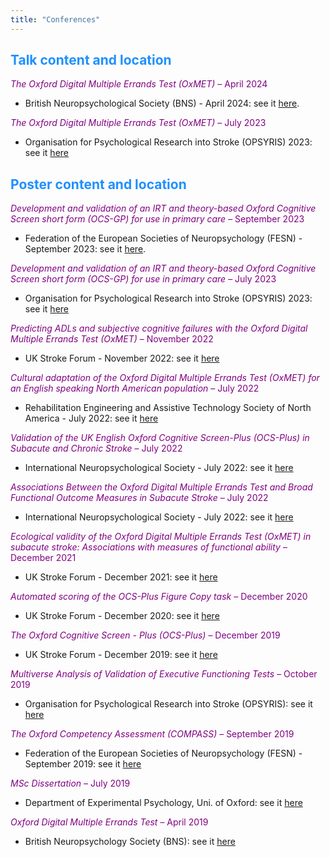 ```yaml
---
title: "Conferences"
---
```


## <span style="color:dodgerblue">**Talk content and location**

<span style="color:purple">*The Oxford Digital Multiple Errands Test (OxMET)* -- April 2024

-   British Neuropsychological Society (BNS) - April 2024: see it [here](https://osf.io/qmvgs).

<span style="color:purple">*The Oxford Digital Multiple Errands Test (OxMET)* -- July 2023

-   Organisation for Psychological Research into Stroke (OPSYRIS) 2023: see it [here](https://osf.io/nt8xw)


## <span style="color:dodgerblue">**Poster content and location**

<span style="color:purple">*Development and validation of an IRT and theory-based Oxford Cognitive Screen short form (OCS-GP) for use in primary care* -- September 2023

-   Federation of the European Societies of Neuropsychology (FESN) - September 2023: see it [here](https://osf.io/n8ws7).

<span style="color:purple">*Development and validation of an IRT and theory-based Oxford Cognitive Screen short form (OCS-GP) for use in primary care* -- July 2023

-   Organisation for Psychological Research into Stroke (OPSYRIS) 2023: see it [here](https://osf.io/n8ws7)

<span style="color:purple">*Predicting ADLs and subjective cognitive failures with the Oxford Digital Multiple Errands Test (OxMET)* -- November 2022

-   UK Stroke Forum - November 2022: see it [here](https://osf.io/dvmbf)

<span style="color:purple">*Cultural adaptation of the Oxford Digital Multiple Errands Test (OxMET) for an English speaking North American population* -- July 2022

-   Rehabilitation Engineering and Assistive Technology Society of North America - July 2022: see it [here](https://osf.io/94ye8)

<span style="color:purple">*Validation of the UK English Oxford Cognitive Screen-Plus (OCS-Plus) in Subacute and Chronic Stroke* -- July 2022

-   International Neuropsychological Society - July 2022: see it [here](https://osf.io/73m6k)

<span style="color:purple">*Associations Between the Oxford Digital Multiple Errands Test and Broad Functional Outcome Measures in Subacute Stroke* -- July 2022

-   International Neuropsychological Society - July 2022: see it [here](https://osf.io/uvnb8)


<span style="color:purple">*Ecological validity of the Oxford Digital Multiple Errands Test (OxMET) in subacute stroke: Associations with measures of functional ability* -- December 2021

-   UK Stroke Forum - December 2021: see it [here](https://osf.io/rfcg7)

<span style="color:purple">*Automated scoring of the OCS-Plus Figure Copy task* -- December 2020

-   UK Stroke Forum - December 2020: see it [here](https://mfr.osf.io/render?url=https%3A%2F%2Fosf.io%2F7uagh%2Fdownload)

<span style="color:purple">*The Oxford Cognitive Screen - Plus (OCS-Plus)* -- December 2019

-   UK Stroke Forum - December 2019: see it [here](https://osf.io/3kugq?show=view&view_only=)

<span style="color:purple">*Multiverse Analysis of Validation of Executive Functioning Tests* -- October 2019

-   Organisation for Psychological Research into Stroke (OPSYRIS): see it [here](https://osf.io/k5nmw?show=view&view_only=)

<span style="color:purple">*The Oxford Competency Assessment (COMPASS)* -- September 2019

-   Federation of the European Societies of Neuropsychology (FESN) - September 2019: see it [here](https://osf.io/n83ad?show=view&view_only=)

<span style="color:purple">*MSc Dissertation* -- July 2019

-   Department of Experimental Psychology, Uni. of Oxford: see it [here](https://osf.io/k5nmw?show=view&view_only=)

<span style="color:purple">*Oxford Digital Multiple Errands Test* -- April 2019

-   British Neuropsychology Society (BNS): see it [here](https://osf.io/2c46u?show=view&view_only=)
